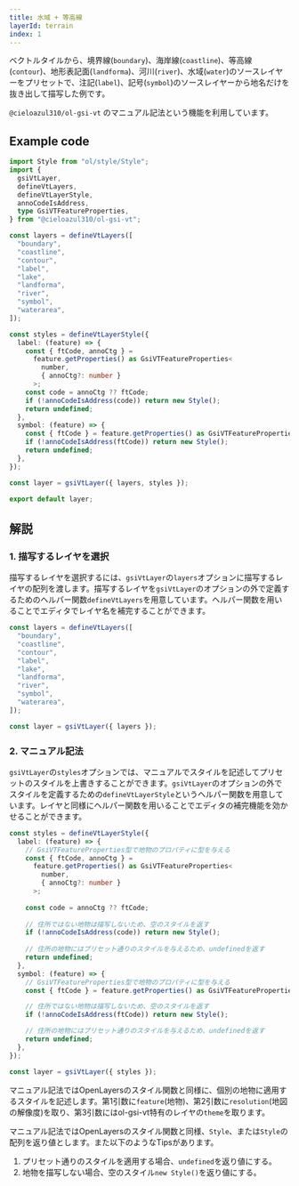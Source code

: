 ```yaml
---
title: 水域 + 等高線
layerId: terrain
index: 1
---
```


ベクトルタイルから、境界線(`boundary`)、海岸線(`coastline`)、等高線(`contour`)、地形表記面(`landforma`)、河川(`river`)、水域(`water`)のソースレイヤーをプリセットで、注記(`label`)、記号(`symbol`)のソースレイヤーから地名だけを抜き出して描写した例です。

`@cieloazul310/ol-gsi-vt` のマニュアル記法という機能を利用しています。

## Example code

```ts
import Style from "ol/style/Style";
import {
  gsiVtLayer,
  defineVtLayers,
  defineVtLayerStyle,
  annoCodeIsAddress,
  type GsiVTFeatureProperties,
} from "@cieloazul310/ol-gsi-vt";

const layers = defineVtLayers([
  "boundary",
  "coastline",
  "contour",
  "label",
  "lake",
  "landforma",
  "river",
  "symbol",
  "waterarea",
]);

const styles = defineVtLayerStyle({
  label: (feature) => {
    const { ftCode, annoCtg } =
      feature.getProperties() as GsiVTFeatureProperties<
        number,
        { annoCtg?: number }
      >;
    const code = annoCtg ?? ftCode;
    if (!annoCodeIsAddress(code)) return new Style();
    return undefined;
  },
  symbol: (feature) => {
    const { ftCode } = feature.getProperties() as GsiVTFeatureProperties;
    if (!annoCodeIsAddress(ftCode)) return new Style();
    return undefined;
  },
});

const layer = gsiVtLayer({ layers, styles });

export default layer;
```

## 解説

### 1. 描写するレイヤを選択

描写するレイヤを選択するには、`gsiVtLayer`の`layers`オプションに描写するレイヤの配列を渡します。描写するレイヤを`gsiVtLayer`のオプションの外で定義するためのヘルパー関数`defineVtLayers`を用意しています。ヘルパー関数を用いることでエディタでレイヤ名を補完することができます。

```ts
const layers = defineVtLayers([
  "boundary",
  "coastline",
  "contour",
  "label",
  "lake",
  "landforma",
  "river",
  "symbol",
  "waterarea",
]);

const layer = gsiVtLayer({ layers });
```

### 2. マニュアル記法

`gsiVtLayer`の`styles`オプションでは、マニュアルでスタイルを記述してプリセットのスタイルを上書きすることができます。`gsiVtLayer`のオプションの外でスタイルを定義するための`defineVtLayerStyle`というヘルパー関数を用意しています。レイヤと同様にヘルパー関数を用いることでエディタの補完機能を効かせることができます。

```ts
const styles = defineVtLayerStyle({
  label: (feature) => {
    // GsiVTFeatureProperties型で地物のプロパティに型を与える
    const { ftCode, annoCtg } =
      feature.getProperties() as GsiVTFeatureProperties<
        number,
        { annoCtg?: number }
      >;
    
    const code = annoCtg ?? ftCode;
    
    // 住所ではない地物は描写しないため、空のスタイルを返す
    if (!annoCodeIsAddress(code)) return new Style();
    
    // 住所の地物にはプリセット通りのスタイルを与えるため、undefinedを返す
    return undefined;
  },
  symbol: (feature) => {
    // GsiVTFeatureProperties型で地物のプロパティに型を与える
    const { ftCode } = feature.getProperties() as GsiVTFeatureProperties;

    // 住所ではない地物は描写しないため、空のスタイルを返す
    if (!annoCodeIsAddress(ftCode)) return new Style();

    // 住所の地物にはプリセット通りのスタイルを与えるため、undefinedを返す
    return undefined;
  },
});

const layer = gsiVtLayer({ styles });
```

マニュアル記法ではOpenLayersのスタイル関数と同様に、個別の地物に適用するスタイルを記述します。第1引数に`feature`(地物)、第2引数に`resolution`(地図の解像度)を取り、第3引数にはol-gsi-vt特有のレイヤの`theme`を取ります。

マニュアル記法ではOpenLayersのスタイル関数と同様、`Style`、または`Style`の配列を返り値とします。また以下のようなTipsがあります。

1. プリセット通りのスタイルを適用する場合、`undefined`を返り値にする。
2. 地物を描写しない場合、空のスタイル`new Style()`を返り値にする。
